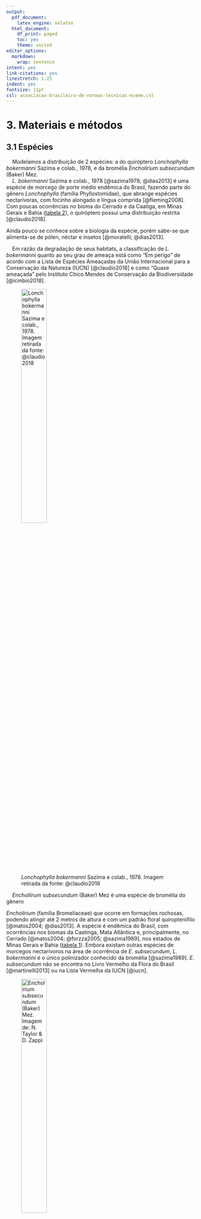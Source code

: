 ```yaml
---
output:
  pdf_document:
    latex_engine: xelatex
  html_document:
    df_print: paged
    toc: yes
    theme: united
editor_options:
  markdown:
    wrap: sentence
intent: yes
link-citations: yes
linestretch: 1.25
indent: yes
fontsize: 11pt
csl: associacao-brasileira-de-normas-tecnicas-eceme.csl
---
```


\clearpage

# 3. Materiais e métodos

## 3.1 Espécies 

|     Modelamos a distribuição de 2 espécies: a do quiróptero *Lonchophylla bokermanni* Sazima e colab., 1978, e da bromélia *Encholirium subsecundum* (Baker) Mez.

|     *L. bokermanni* Sazima e colab., 1978 [@sazima1978; @dias2013] é uma espécie de morcego de porte médio endêmica do Brasil, fazendo parte do gênero *Lonchophylla* (família Phyllostomidae), que abrange espécies nectarívoras, com focinho alongado e língua comprida [@fleming2008]. Com poucas ocorrências no bioma do Cerrado e da Caatiga, em Minas Gerais e Bahia ([tabela 2](#apêndice)), o quiróptero possui uma distribuição restrita [@claudio2018].
Ainda pouco se conhece sobre a biologia da espécie, porém sabe-se que alimenta-se de pólen, néctar e insetos [@moratelli; @dias2013].


|     Em razão da degradação de seus habitats, a classificação de *L. bokermanni* quanto ao seu grau de ameaça está como "Em perigo" de acordo com a Lista de Espécies Ameaçadas da União Internacional para a Conservação da Natureza (IUCN) [@claudio2018] e como "Quase ameaçada" pelo Instituto Chico Mendes de Conservação da Biodiversidade [@icmbio2018].


![*Lonchophylla bokermanni* Sazima e colab., 1978. Imagem retirada da fonte: @claudio2018](bokermanni.png){width="40%"}

|     *Encholiirum subsecundum* (Baker) Mez é uma espécie de bromélia do gênero 
*Encholirium* (família Bromeliaceae) que ocorre em formações rochosas, podendo atingir até 2 metros de altura e com um padrão floral quiropterófilo [@matos2004; @dias2013]. A espécie é endêmica do Brasil, com ocorrências nos biomas da Caatinga, Mata Atlântica e, principalmente, no Cerrado [@matos2004; @forzza2005; @sazima1989], nos estados de Minas Gerais e Bahia ([tabela 1](#apêndice)). Embora existam outras espécies de morcegos nectarívoros na área de ocorrência de *E. subsecundum*, *L. bokermanni* é o único polinizador conhecido da bromélia [@sazima1989]. *E. subsecundum* não se encontra no Livro Vermelho da Flora do Brasil [@martinelli2013] ou na Lista Vermelha da IUCN [@iucn].

![*Encholirium subsecundum* (Baker) Mez. Imagem de: N. Taylor & D. Zappi](encholirium.jpg){width="40%"}


## 3.2 Ocorrências

|     Para o processo de Modelagem de Distribuição são necessários registros georreferenciados das espécies. Assim, foram coletados os registros de ocorrências de *Encholirium subsecundum* e *Lonchophylla bokermanni* em 3 bancos de registros onlines: Specielink, GBIF e SiBBr, que reunem registros de coleções de espécies. Também foram utilizados registros de artigos que fizeram coletas de espécies. 

|     Foram reunidos 24 registros ao todo da espécie *L. bokermanni*, com o único filtro prévio de possuírem coordenadas georreferenciadas. Em seguida, os registros com coordenadas geográficas duplicadas foram retirados da base de dados, sobrando apenas uma ocorrência entre as duplicadas. Então, foi criado um *buffer* com raio de 5 km ao redor de cada registro e selecionamos apenas uma ocorrência dentro de cada *buffer*, a fim de diminuir o viés amostral na seleção de ocorrências pelo modelo [@hijmans2001]. Por fim, sobraram 8 registros, os quais foram utilizados para as modelagens ([tabela 2](#apêndice)).


|     O mesmo método de limpeza e tratamento dos registros de ocorrência foi utilizados com os dados de *E. subsecundum*, inicialmente com 82 registros e após a retirada de registros duplicados e seleção de um registro por *buffer*, restaram 37 ocorrências de localidades da espécie ([tabela 1](#apêndice)), que foram utilizados nas modelagens.


|     Todas as ocorrências restantes tiveram a descrição de município e localidades confrontados com os pontos de georreferenciamento (latitude e longitude), com o objetivo de verificar se estavam de acordo. Nenhum registro restante possuiu descrição de localidade que não estivesse de acordo com a posição geográfica descrita. 


```r


knitr::include_graphics(c("../Graficos/Figure_1.png", "../Graficos/Figure_2.png"))

```


## 3.3 Dados ambientais

|     Para produzir os modelos de distribuição potencial das espécies utilizamos camadas ambientais obtidas do projeto WorldClim [@worldclim], com resolução espacial de 2.5 arc-minutos (aproximadamente 4.5 km no equador) e representando o clima atual, correspondendo à média das observações de 1970 a 2000. As 19 variáveis bioclimáticas ([tabela 3](#apêndice)) derivam de dados de temperatura e precipitação, repesentando tendências anuais, condições extremas e sazionalidade [@IPCC; @worldclim].


|     Para as predições de distribuições futuras, utilizamos camadas projetadas do clima global para o ano de 2050 (média de 2041 a 2060) de acordo com o Quinto Relatório de Avaliação (AR5) do Painel Intergovernamental sobre Mudanças Climáticas [@IPCC], obtidas também através do projeto WorldClim [@worldclim]. São camadas de 19 biovariáveis ([tabela 3](#apêndice)) projetadas para o futuro, com resolução de 2.5 arc-minutos e usando o modelo de circulação CNRM-CM5, do laboratório francês *Centre National de Recherches Meteorologiques*, representando dois cenários distintos de emissão de gases do efeito estufa conforme o *Representative Concentration Pathways* (RCPs), o de RCP 4.5 (cenário no qual as emissões de $CO_2$ começam a diminuir a partir de 2045) e de RCP 8.5 (as emissões de gases continuam a crescer ao longo do século 21) [@Vuuren2011].


|     Diversos autores apontaram problemas de multicolinearidade de variáveis climáticas em modelagens de distribuição [@braunisch2013; @cardenas2014], o que afeta diretamente os resultados e a capacidade dos algoritmos em gerar modelos confiáveis. A fim de avaliar a gravidade da colinearidade entre os pontos de ocorrências das duas espécies e o conjunto de biovariáveis do clima atual, medimos o Fator de Inflação da Variância (VIF) das camadas ambientais. Para os dados de ocorrência da planta *E. subsecundum*, o teste resultou em 12 (de 19) variáveis bioclimáticas com problemas de colinearidade ([tabela 4](#apêndice)). Enquanto que para o morcego *L. bokermanni*, 17 variáveis apresentaram alto grau de colinearidade ([tabela 5](#apêndice)). Valores de VIF maiores que o limiar 10 já indicam problema de colinearidade.


```r

knitr::include_graphics(c("../Dados/Resultados_VIF/E_subsecundum/Corr_plot_19_biovars.png","../Dados/Resultados_VIF/L_bokermanni/Corr_plot_19_biovars.png"))

```

## 3.4 Modelo de Distribuição Potencial

|     Para o processo de modelagem foi utilizado o pacote SDM (*Species Distribution Modelling*) [@sdm], (versão 1.0-89), da linguagem de programação R [@r], versão 4.1.1, por apresentar uma série de funções importantes que automatizam o processo de modelagem, além de conter diversos algoritmos de modelagem.


|     Nós usamos o algoritimo correlativo de modelagem de distribuição Maxent (*Maximum Entropy*) [@maxent], versão 3.4.4, disponível no pacote SDM. Maxent é um *software*, de uso livre, para a modelagem da distribuição potencial de espécies a partir da técnica de *machine learning* conhecida como *maximum entropy modeling*. 


|     Maxent recebe como *input* as ocorrências georreferenciadas da espécie e o conjunto de camadas ambientais (variáveis preditoras) determinado pelo usuário e dividido em células ao longo de uma região estabelecida [@merow2013]. Diante disso, o algoritmo amostra uma quantidade de localizações de *background* das camadas ambientais, que são confrontadas com as localizações geográficas da espécie, gerando como *output* um modelo que traduz a probabilidade de distribuição da espécie para cada célula, dada a aptidão às condições ambientais preditas para a espécie. Maxent procura, assim, a distribuição mais espalhada (de entropia máxima) para a espécie na região de estudo.


|     O algoritmo foi escolhido devido a sua performance superior a outros quando utilizado quantidades pequenas de dados de ocorrência das espécies [@hijmans2008; @hernandez2006], crucial para nós devido a quantidade pequena de ocorrências da espécie de morcego *L. bokermanni*. Além disso, Maxent requer apenas ocorrências de presença das espécies, excluindo a necessidade de registros de ausência e facilitando o trabalho com espécies que possuem baixa quantidade de registros ou não possuam registros de ausência.


|     Como parâmetros de modelagem para o Maxent, utilizamos regularização igual a 1 e prevalência de 50%, ambos valores padrão. O parâmetro de extrapolação e *clamping* foram permitidos, para gerar predições além da distribuição presente das espécies. Para cada espécie foram geradas 50 replicações, metade usando o método de validação por *bootstrap* e a outra metade por subamostragem. 70% dos registros de ocorrência foram separados e utilizados para treino e 30% para o teste dos modelos. 10 mil pontos de *background* foram gerados aleatoriamente ao longo de cada camada ambiental, os quais foram usados para a modelagem como amostras das variáveis ambientais. Foram utilizados parâmetros padrão do algoritmo devido à falta de informação sobre o habitat e capacidade de dispersão das espécies modeladas, gerando modelos mais simples para evitar superpredição. Para gerar um modelo consenso dentre as 50 replicações, usamos a média ponderada da área de distribuição das replicações.


|     Fizemos uma modelagem prévia para cada espécie com os parâmetros mencionados e todas as variáveis ambientais. A partir de então, as quatro camadas ambientais com maior importância para os modelos ([gráficos 6 e 7](#apêndice)), de acordo com o AUC, foram selecionadas e separadas. A variável com maior valor VIF e menor importância dentre as quatros selecionadas foi retirada e as três camadas restantes foram utilizadas em uma nova modelagem final que gerou as projeções dos modelos analisados, usando os parâmetros apresentados no parágrafo anterior.


|     A fim de avaliar a performance dos modelos criados pelo Maxent, foi empregado o AUC (*Area Under the Curve*) parcial da curva ROC (*Receiver Operating Characteristic Curve*) [@maxent], obtido ao plotar valores de sensitividade no eixo y e 1-especificidade no eixo x e com valores variando de 0 (modelo com 100% de taxa de erro) até 1 (modelo totalmente em acordo com a distribuição observada). O AUC é uma medida estatística independente da escolha do limiar (*threshold*) e tornou-se muito popular para estimar a performance de modelos de distribuição. O valor de limiar para os modelos de cada espécie foi obtido a partir da maximização da especificidade mais a sensitividade [@liu2013], o qual é independente da quantidade de pseudo-ausências e pode ser vantajoso ao se utilizar pequenas quantidade de dados. Com o limiar é possível converter os mapas de adequabilidade das espécies para mapas binários (presença-ausência).


|     O modelo de cada espécie foi então projetado para os cenários futuros, de RCP 4.5 e 8.5, e para o presente, gerando como saída 6 mapas de distribuição potencial: 3 da planta e 3 do morcego. Foram então elaborados 5 mapas finais para cada espécie: 3 que mostram as distribuições nos cenários (presente, RCP 4.5 e RCP 8.5) e 2 com as alterações nas distribuições com respeito ao presente. Criamos também 3 mapas com as sobreposições entre as distribuições das espécies nos três cenários.



## 3.5 Estimativa da sobreposição e *mismatch* espacial 

|     Seguindo o método apresentado por @gorostiague2018, para o cálculo dos potenciais impactos das mudanças climáticas na distribuição espacial das espécies utilizamos uma variável da alteração na distribuição nos cenários futuros em relação à distribuição potencial no presente. Também estimamos a distribuição compartilhada (sobreposta) entre a planta e o morcego e então calculamos a diferença entre essa área nos cenários futuros com respeito ao presente. A distribuição compartilhada representa a área de encontro entre o morcego polinizador e a planta (*spatially matched range*), assumindo que o morcego é efetivo e que sua presença já garante a polinização da planta. 


|     A taxa de correspondência espacial (*spatial match*) foi calculada como a diferença entre a distribuição potencial de cada espécie e a distribuição não compartilhada. O índice de *mismatch* é a taxa de correspondência espacial subtraída de 100. Valores de *mismatch* abaixo de 20% foram considerados baixos, isto é, menos de 20% da distribuição de uma espécie não está sobreposta com a distribuição da outra [@gorostiague2018].


## 3.6 Etapas do projeto

|     O projeto segue as etapas para Modelagem de Distribuição de Espécie propostas por @pinaya2013, organizada em 5 etapas: 1. Construção da hipótese científica; 2. Pré-análise dos dados; 3. Modelagem; 4. Predição; e 5. Validação da hipótese científica.


|     1. Construção da hipótese científica: foi definida a proposta do projeto, assim como os objetivos e hipóteses científicas a serem testadas. 


|     2. Pré-análise dos dados: foram coletados os dados de ocorrência das espécies (descrito na seção 3.2) dos bancos de registros online e artigos ([tabela 1 e 2](#apêndice)), os registros foram então tratados. Nesta etapa, também foram obtidas as variáveis ambientais bioclimáticas para o uso na modelagem (descrito na seção 3.3). Os dados coletados foram analisados a fim de verificar a viabilidade de utilizá-los.


|     3. Modelagem: diante dos dados obtidos, foi escolhido o algoritmo mais adequado para a modelagem de distribuição potencial (seção 3.4). As variáveis ambientais preditoras foram então selecionadas por meio de uma modelagem prévia para cada espécie, utilizando o algoritmo Maxent. Após selecionar as três camadas preditoras, foram feitas novas modelagens para gerar os modelos finais para as duas espécies, os quais tiveram suas performances avaliadas.


|     4. Predição: o modelo de cada espécie criado na etapa anterior foi utilizado para projetar a distribuição das espécies para o cenário climático presente e do futuro, de RCP 4.5 e 8.5.


5. Validação da hipótese científica: foram analisados os conjuntos de dados e mapas de predição gerados pelos modelos de distribuição ([ver resultados](#resultados)). A partir de então foi possível confrontá-los com as hipóteses propostas inicialmente.


## 3.7 Repositório dos códigos e dados

|     Todos os dados e códigos utilizados no projeto, desde a obtenção e limpeza dos dados de ocorrência à elaboração dos mapas, estão disponíveis na plataforma online de hospedagem de códigos GitHub em [https://github.com/guilhermechicarolli/PDPD](https://github.com/guilhermechicarolli/PDPD), podendo ser baixados e reproduzidos.